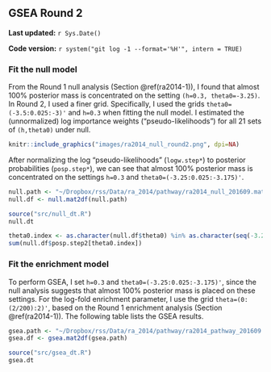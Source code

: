 ## GSEA Round 2 {#ra2014-2}

**Last updated:** `r Sys.Date()`

**Code version:** `r system("git log -1 --format='%H'", intern = TRUE)`

### Fit the null model

From the Round 1 null analysis (Section \@ref(ra2014-1)), I found that almost 100% posterior mass is concentrated on the setting `(h=0.3, theta0=-3.25)`. In Round 2, I used a finer grid. Specifically, I used the grids `theta0=(-3.5:0.025:-3)'` and `h=0.3` when fitting the null model. I estimated the (unnormalized) log importance weights ("pseudo-likelihoods") for all 21 sets of `(h,theta0)` under null.

```r
knitr::include_graphics("images/ra2014_null_round2.png", dpi=NA)
```

After normalizing the log "pseudo-likelihoods" (`logw.step*`) to posterior probabilities (`posp.step*`), we can see that almost 100% posterior mass is concentrated on the settings `h=0.3` and `theta0=(-3.25:0.025:-3.175)'`.
```r
null.path <- "~/Dropbox/rss/Data/ra_2014/pathway/ra2014_null_201609.mat"
null.df <- null.mat2df(null.path)
```

```r
source("src/null_dt.R")
null.dt
```

```r
theta0.index <- as.character(null.df$theta0) %in% as.character(seq(-3.25,-3.175,by=0.025)) 
sum(null.df$posp.step2[theta0.index]) 
```

### Fit the enrichment model

To perform GSEA, I set `h=0.3` and `theta0=(-3.25:0.025:-3.175)'`, since the null analysis suggests that almost 100% posterior mass is placed on these settings. For the log-fold enrichment parameter, I use the grid `theta=(0:(2/200):2)'`, based on the Round 1 enrichment analysis (Section \@ref(ra2014-1)). The following table lists the GSEA results. 
```r
gsea.path <- "~/Dropbox/rss/Data/ra_2014/pathway/ra2014_pathway_201609.mat"
gsea.df <- gsea.mat2df(gsea.path) 
```

```r
source("src/gsea_dt.R")
gsea.dt
```



